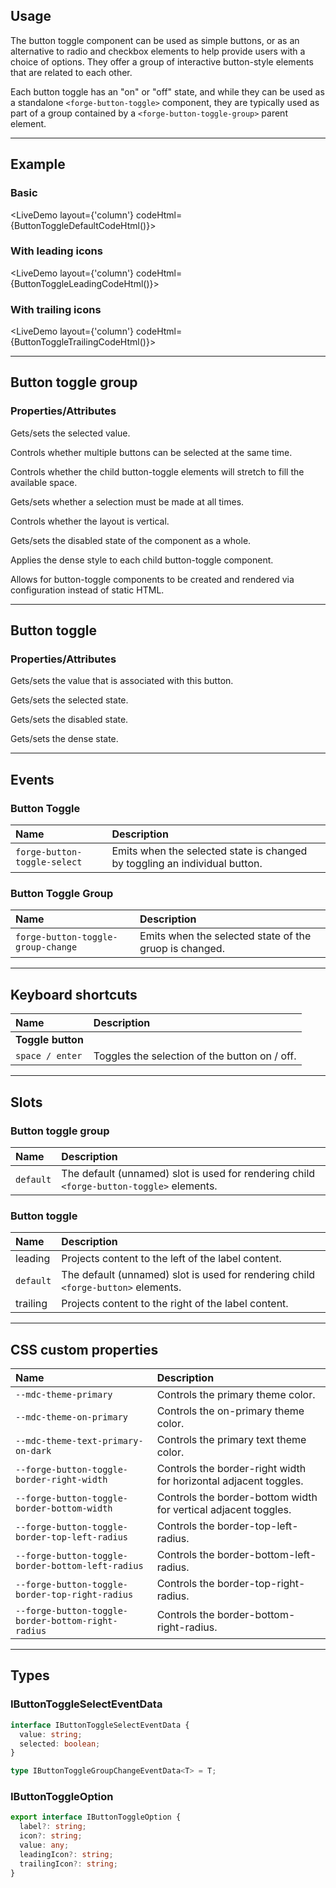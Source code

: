 
<PageSection>

## Usage

The button toggle component can be used as simple buttons, or as an alternative to radio and checkbox elements to help provide users with a choice of options.
They offer a group of interactive button-style elements that are related to each other.

Each button toggle has an "on" or "off" state, and while they can be used as a standalone `<forge-button-toggle>` component, they are typically used as part 
of a group contained by a `<forge-button-toggle-group>` parent element.

</PageSection>

---

<PageSection>

## Example

### Basic

<LiveDemo
layout={'column'}
codeHtml={ButtonToggleDefaultCodeHtml()}>
  <ButtonGroupDemo/>
</LiveDemo>

### With leading icons

<LiveDemo 
layout={'column'}
codeHtml={ButtonToggleLeadingCodeHtml()}>
  <ButtonGroupDemo hasLeading={true}/>
</LiveDemo>

### With trailing icons

<LiveDemo 
layout={'column'}
codeHtml={ButtonToggleTrailingCodeHtml()}>
  <ButtonGroupDemo hasTrailing={true}/>
</LiveDemo>

</PageSection>

---

<PageSection>

## Button toggle group

### Properties/Attributes

<PropertyDef name="value" type="any" defaultValue="null">

Gets/sets the selected value.

</PropertyDef>

<PropertyDef name="multiple" type="boolean" defaultValue="false">

Controls whether multiple buttons can be selected at the same time.

</PropertyDef>

<PropertyDef name="stretch" type="boolean" defaultValue="false">

Controls whether the child button-toggle elements will stretch to fill the available space.

</PropertyDef>

<PropertyDef name="mandatory" type="boolean" defaultValue="false">

Gets/sets whether a selection must be made at all times.

</PropertyDef>

<PropertyDef name="vertical" type="boolean" defaultValue="false">

Controls whether the layout is vertical.

</PropertyDef>

<PropertyDef name="disabled" type="boolean" defaultValue="false">

Gets/sets the disabled state of the component as a whole.

</PropertyDef>

<PropertyDef name="dense" type="boolean" defaultValue="false">

Applies the dense style to each child button-toggle component.

</PropertyDef>

<PropertyDef name="options" type="IButtonToggleOption[]" attr={false} defaultValue="[]">

Allows for button-toggle components to be created and rendered via configuration instead of static HTML.

</PropertyDef>

</PageSection>

---

<PageSection>

## Button toggle

### Properties/Attributes

<PropertyDef name="value" type="any" defaultValue="undefined">

Gets/sets the value that is associated with this button.

</PropertyDef>

<PropertyDef name="selected" type="boolean" defaultValue="false">

Gets/sets the selected state.

</PropertyDef>

<PropertyDef name="disabled" type="boolean" defaultValue="false">

Gets/sets the disabled state.

</PropertyDef>

<PropertyDef name="dense" type="boolean" defaultValue="false">

Gets/sets the dense state.

</PropertyDef>

</PageSection>

---

<PageSection>

## Events

### Button Toggle

| Name                               | Description
| :----------------------------------| :----------------
| `forge-button-toggle-select`         | Emits when the selected state is changed by toggling an individual button.

### Button Toggle Group

| Name                               | Description
| :----------------------------------| :----------------
| `forge-button-toggle-group-change`   | Emits when the selected state of the gruop is changed.

</PageSection>

---

<PageSection>

## Keyboard shortcuts

| Name                                | Description
| :-----------------------------------| :----------------
| **Toggle button**                   |
| `space / enter`                     | Toggles the selection of the button on / off.


</PageSection>

---

<PageSection>

## Slots

### Button toggle group

| Name                         | Description
| :----------------------------| :----------------
| `default`                    | The default (unnamed) slot is used for rendering child `<forge-button-toggle>` elements.

### Button toggle

| Name                         | Description
| :----------------------------| :----------------
| leading                      | Projects content to the left of the label content.
| `default`                    | The default (unnamed) slot is used for rendering child `<forge-button>` elements.
| trailing                     | Projects content to the right of the label content.

</PageSection>

---

<PageSection>

## CSS custom properties

| Name                                               | Description
| :--------------------------------------------------| :----------------
| `--mdc-theme-primary`                              | Controls the primary theme color.
| `--mdc-theme-on-primary`                           | Controls the on-primary theme color.
| `--mdc-theme-text-primary-on-dark`                 | Controls the primary text theme color.
| `--forge-button-toggle-border-right-width`           | Controls the border-right width for horizontal adjacent toggles.
| `--forge-button-toggle-border-bottom-width`          | Controls the border-bottom width for vertical adjacent toggles.
| `--forge-button-toggle-border-top-left-radius`       | Controls the border-top-left-radius.
| `--forge-button-toggle-border-bottom-left-radius`    | Controls the border-bottom-left-radius.
| `--forge-button-toggle-border-top-right-radius`      | Controls the border-top-right-radius.
| `--forge-button-toggle-border-bottom-right-radius`   | Controls the border-bottom-right-radius.

</PageSection>

---

<PageSection>

## Types

### IButtonToggleSelectEventData

```ts
interface IButtonToggleSelectEventData {
  value: string;
  selected: boolean;
}
```

```ts
type IButtonToggleGroupChangeEventData<T> = T;
```

### IButtonToggleOption

```ts
export interface IButtonToggleOption {
  label?: string;
  icon?: string;
  value: any;
  leadingIcon?: string;
  trailingIcon?: string;
}
```

</PageSection>
